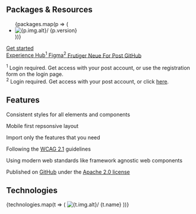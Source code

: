 
<Meta of={HomeStories} />

<div className="mt-huge text-center">
  <h2 className="h3">Packages &amp; Resources</h2>
  <ul className="mt-big tile-wrapper" role="list">
    {packages.map(p => (
      <li>
        <ti-le title={p.name} href={p.link.github.href} ariaLabel={p.link.github.ariaLabel} key={p.name}>
          <img src={p.img.src} alt={p.img.alt}/>
          <span>{p.version}</span>
        </ti-le>
      </li>
    ))}
  </ul>
  <div className="mt-regular mb-regular d-flex gap-mini flex-wrap justify-content-center">
    <div className="mt-big mb-regular w-100">
      <a className="btn btn-primary btn-lg" href="/?path=/docs/dfc70c3b-4726-406b-8a41-af5738c89d05--docs">Get started</a>
    </div>
    <a
      href="https://www.experience-hub.ch/document/2803"
      target="_blank"
      rel="noopener"
      className="btn btn-secondary"
    >
      <span>Experience Hub<sup>1</sup></span>
    </a>
    <a
      href="https://www.figma.com/files/1052961410179009444/project/45002065/Web"
      target="_blank"
      rel="noopener"
      className="btn btn-secondary"
    >
      <span>Figma<sup>2</sup></span>
    </a>
    <a
      href="https://fonts.post.ch/frutigerneueforpost/#/"
      target="_blank"
      rel="noopener"
      className="btn btn-secondary"
    >
      <span>Frutiger Neue For Post</span>
    </a>
    <a
      href="https://github.com/swisspost/design-system"
      target="_blank"
      rel="noopener"
      className="btn btn-secondary"
    >
      <span>GitHub</span>
    </a>
  </div>
  <p className="mb-0 fs-tiny lh-tiny"><sup>1</sup> Login required. Get access with your post account, or use the registration form on the login page.<br />
    <sup>2</sup> Login required. Get access with your post account, or click <a href="mailto:ux@post.ch?subject=I need access to Figma&body=Hello%2C%20I%20need%20access%20to%20Figma%20%0A%E2%80%A2%20%20Project%20name%3A%20%0A%E2%80%A2%20Project%20Owner%20at%20the%20Post%20Office%20%28email%29%3A%20%0A%E2%80%A2%20Project%20Start%20Date%3A%20%0A%E2%80%A2%20Email%20address%20to%20be%20authorized%3A%20">here</a>.</p>
</div>

<div className="mt-huge py-huge bg-light bg-fullwidth text-center">
  <h2 className="h3 mb-big">Features</h2>

  <div className="row g-0">
    <div className="col-md-4">
      <Feature icon="3194" title="Consistent">
        <p>Consistent styles for all elements and components</p>
      </Feature>
    </div>
    <div className="col-md-4">
      <Feature icon="2077" title="Responsive">
        <p>Mobile first repsonsive layout</p>
      </Feature>
    </div>
    <div className="col-md-4">
      <Feature icon="2097" title="Modular">
        <p>Import only the features that you need</p>
      </Feature>
    </div>
    <div className="col-md-4">
      <Feature icon="2136" title="Accessible">
        <p>Following the <a href="https://www.w3.org/TR/WCAG21/" target="_blank" rel="noopener">WCAG 2.1</a> guidelines</p>
      </Feature>
    </div>
    <div className="col-md-4">
      <Feature icon="2483" title="Modern">
        <p>Using modern web standards like framework agnostic web components</p>
      </Feature>
    </div>
    <div className="col-md-4">
      <Feature icon="2444" title="Open Source">
        <p>Published on <a href="https://github.com/swisspost/design-system" target="_blank" rel="noopener">GitHub</a> under the <a href="https://github.com/swisspost/design-system/blob/main/LICENSE" target="_blank" rel="noopener">Apache 2.0 license</a></p>
      </Feature>
    </div>
  </div>
</div>

<div className="mt-huge text-center">
  <h2 className="h3 mb-big">Technologies</h2>

  <div className="tile-wrapper">
    {technologies.map(t => (
      <ti-le href={t.href}>
        <img src={t.img.src} alt={t.img.alt}/>
        <span>{t.name}</span>
      </ti-le>
    ))}
  </div>
</div>
